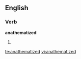 ==English==

===Verb===
'''anathematized'''

# {{past of|[[anathematize]]}}

[[te:anathematized]]
[[vi:anathematized]]